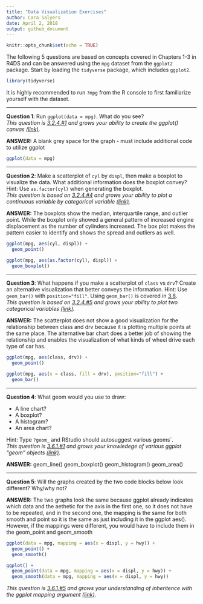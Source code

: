 ```yaml
---
title: "Data Visualization Exercises"
author: Cara Salyers
date: April 2, 2018
output: github_document
---
```


```r
knitr::opts_chunk$set(echo = TRUE)
```

The following 5 questions are based on concepts covered in Chapters 1-3 in R4DS 
and can be answered using the `mpg` dataset from the `ggplot2` package. Start by 
loading the `tidyverse` package, which includes `ggplot2`.

```r
library(tidyverse)
```

It is highly recommended to run `?mpg` from the R console to first familiarize 
yourself with the dataset.

--- 

**Question 1**: 
Run `ggplot(data = mpg)`. What do you see?  
*This question is [3.2.4.#1](http://r4ds.had.co.nz/data-visualisation.html#exercises) and grows your ability to create the ggplot() canvas [(link)](http://r4ds.had.co.nz/data-visualisation.html#creating-a-ggplot).*

**ANSWER:**
A blank grey space for the graph - must include additional code to utilize ggplot

```r
ggplot(data = mpg)
```

---

**Question 2**: 
Make a scatterplot of `cyl` by `displ`, then make a boxplot to 
visualize the data. What additional information does the boxplot convey? Hint: 
Use `as.factor(cyl)` when generating the boxplot.  
*This question is based on [3.2.4.#4](http://r4ds.had.co.nz/data-visualisation.html#exercises) and grows your ability to plot a continuous variable by categorical variable [(link)](http://r4ds.had.co.nz/data-visualisation.html#creating-a-ggplot).*

**ANSWER:**
The boxplots show the median, interquartile range, and outlier 
point. While the boxplot only showed a general pattern of increased engine displacement
as the number of cylinders increased. The box plot makes the pattern easier to identify
and shows the spread and outliers as well.

```r
ggplot(mpg, aes(cyl, displ)) + 
  geom_point()

ggplot(mpg, aes(as.factor(cyl), displ)) + 
  geom_boxplot()
```

---

**Question 3**: 
What happens if you make a scatterplot of `class` vs `drv`? 
Create an alternative visualization that better conveys the information. Hint: 
Use `geom_bar()` with `position="fill"`. Using `geom_bar()` is covered in 
[3.8](http://r4ds.had.co.nz/data-visualisation.html#position-adjustments).  
*This question is based on [3.2.4.#5](http://r4ds.had.co.nz/data-visualisation.html#exercises) and grows your ability to plot two categorical variables [(link)](http://r4ds.had.co.nz/data-visualisation.html#creating-a-ggplot).*

**ANSWER:**
The scatterplot does not show a good visualization for the relationship between class
and drv because it is plotting multiple points at the same place. The alternative bar
chart does a better job of showing the relationship and enables the visualization of
what kinds of wheel drive each type of car has.

```r
ggplot(mpg, aes(class, drv)) + 
  geom_point()

ggplot(mpg, aes(x = class, fill = drv), position="fill") + 
  geom_bar()
```

---

**Question 4**: 
What geom would you use to draw:

 - A line chart? 
 - A boxplot?
 - A histogram?
 - An area chart? 
 
Hint: Type `?geom_` and RStudio should autosuggest various geoms`.  
*This question is [3.6.1.#1](http://r4ds.had.co.nz/data-visualisation.html#exercises-3) and grows your knowledege of various ggplot "geom" objects [(link)](http://r4ds.had.co.nz/data-visualisation.html#geometric-objects).*

**ANSWER:**
geom_line()
geom_boxplot()
geom_histogram()
geom_area()

---

**Question 5**: 
Will the graphs created by the two code blocks below look different? Why/why not?

**ANSWER:**
The two graphs look the same because ggplot already indicates which data and the aethetic 
for the axis in the first one, so it does not have to be repeated, and in the second one,
the mapping is the same for both smooth and point so it is the same as just including
it in the ggplot aes(). However, if the mappings were different, you would have to include
them in the geom_point and geom_smooth

```r
ggplot(data = mpg, mapping = aes(x = displ, y = hwy)) + 
  geom_point() + 
  geom_smooth()

ggplot() + 
  geom_point(data = mpg, mapping = aes(x = displ, y = hwy)) + 
  geom_smooth(data = mpg, mapping = aes(x = displ, y = hwy))
```

*This question is [3.6.1.#5](http://r4ds.had.co.nz/data-visualisation.html#exercises-3) and grows your understanding of inheritence with the ggplot mapping argument [(link)](http://r4ds.had.co.nz/data-visualisation.html#a-graphing-template).*
